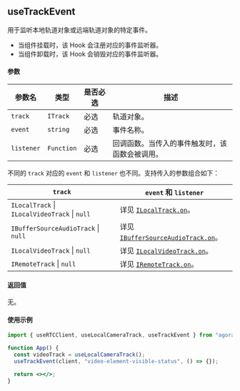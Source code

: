 ## useTrackEvent

用于监听本地轨道对象或远端轨道对象的特定事件。

- 当组件挂载时，该 Hook 会注册对应的事件监听器。
- 当组件卸载时，该 Hook 会销毁对应的事件监听器。

#### 参数

| 参数名     | 类型       | 是否必选 | 描述                                           |
| ---------- | ---------- | -------- | ---------------------------------------------- |
| `track`    | `ITrack`   | 必选     | 轨道对象。                                     |
| `event`    | `string`   | 必选     | 事件名称。                                     |
| `listener` | `Function` | 必选     | 回调函数。当传入的事件触发时，该函数会被调用。 |

不同的 `track` 对应的 `event` 和 `listener` 也不同。支持传入的参数组合如下：

| `track`                                                               | `event` 和 `listener`                                                                                                                                      |
| --------------------------------------------------------------------- | ---------------------------------------------------------------------------------------------------------------------------------------------------------- |
| `ILocalTrack` &VerticalLine; `ILocalVideoTrack` &VerticalLine; `null` | 详见 [`ILocalTrack.on`](https://docportal.shengwang.cn/cn/video-call-4.x/API%20Reference/web_ng/interfaces/ilocaltrack.html#on)。                          |
| `IBufferSourceAudioTrack` &VerticalLine; `null`                       | 详见 [`IBufferSourceAudioTrack.on`](https://docportal.shengwang.cn/cn/video-call-4.x/API%20Reference/web_ng/interfaces/ibuffersourceaudiotrack.html#on)。  |
| `ILocalVideoTrack` &VerticalLine; `null`                              | 详见 [`ILocalVideoTrack.on`](https://docportal.shengwang.cn/cn/video-call-4.x/API%20Reference/web_ng/interfaces/ilocalvideotrack.html#on)。                |
| `IRemoteTrack` &VerticalLine; `null`                                  | 详见 [`IRemoteTrack.on`](https://docportal.shengwang.cn/cn/video-call-4.x/API%20Reference/web_ng/interfaces/iremotetrack.html#event_first_frame_decoded)。 |

#### 返回值

无。

#### 使用示例

```jsx
import { useRTCClient, useLocalCameraTrack, useTrackEvent } from "agora-rtc-react";

function App() {
  const videoTrack = useLocalCameraTrack();
  useTrackEvent(client, "video-element-visible-status", () => {});

  return <></>;
}
```
